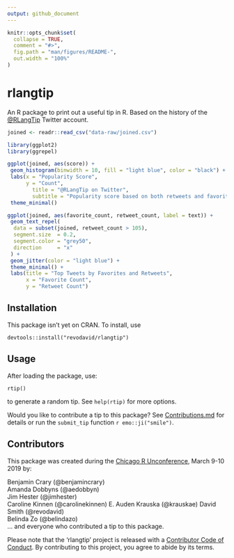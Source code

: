 ```yaml
---
output: github_document
---
```


<!-- README.md is generated from README.Rmd. Please edit that file -->

```r
knitr::opts_chunk$set(
  collapse = TRUE,
  comment = "#>",
  fig.path = "man/figures/README-",
  out.width = "100%"
)
```
# rlangtip

An R package to print out a useful tip in R. Based on the history of the [@RLangTip](http://twitter.com/RLangTip) Twitter account.

```r
joined <- readr::read_csv("data-raw/joined.csv")

library(ggplot2)
library(ggrepel)

ggplot(joined, aes(score)) +
 geom_histogram(binwidth = 10, fill = "light blue", color = "black") +
 labs(x = "Popularity Score", 
      y = "Count",
        title = "@RLangTip on Twitter", 
        subtitle = "Popularity score based on both retweets and favorites") +
 theme_minimal()

ggplot(joined, aes(favorite_count, retweet_count, label = text)) +
 geom_text_repel(
  data = subset(joined, retweet_count > 105),
  segment.size  = 0.2,
  segment.color = "grey50",
  direction     = "x"
 ) +
 geom_jitter(color = "light blue") +
 theme_minimal() +
 labs(title = "Top Tweets by Favorites and Retweets",
      x = "Favorite Count",
      y = "Retweet Count")


```


## Installation

This package isn't yet on CRAN. To install, use

```
devtools::install("revodavid/rlangtip")
```

## Usage

After loading the package, use:

```
rtip()
```

to generate a random tip. See `help(rtip)` for more options.

Would you like to contribute a tip to this package? See [Contributions.md](Contributions.md) for details or run the `submit_tip` function `r emo::ji("smile")`.

## Contributors

This package was created during the [Chicago R Unconference](https://chirunconf.github.io/), March 9-10 2019 by:

Benjamin Crary (@benjamincrary)  
Amanda Dobbyns (@aedobbyn)  
Jim Hester (@jimhester)  
Caroline Kinnen (@carolinekinnen)
E. Auden Krauska (@krauskae)
David Smith (@revodavid)  
Belinda Zo (@belindazo)  
... and everyone who contributed a tip to this package.

Please note that the 'rlangtip' project is released with a [Contributor Code of Conduct](CODE_OF_CONDUCT.md). By contributing to this project, you agree to abide by its terms.
